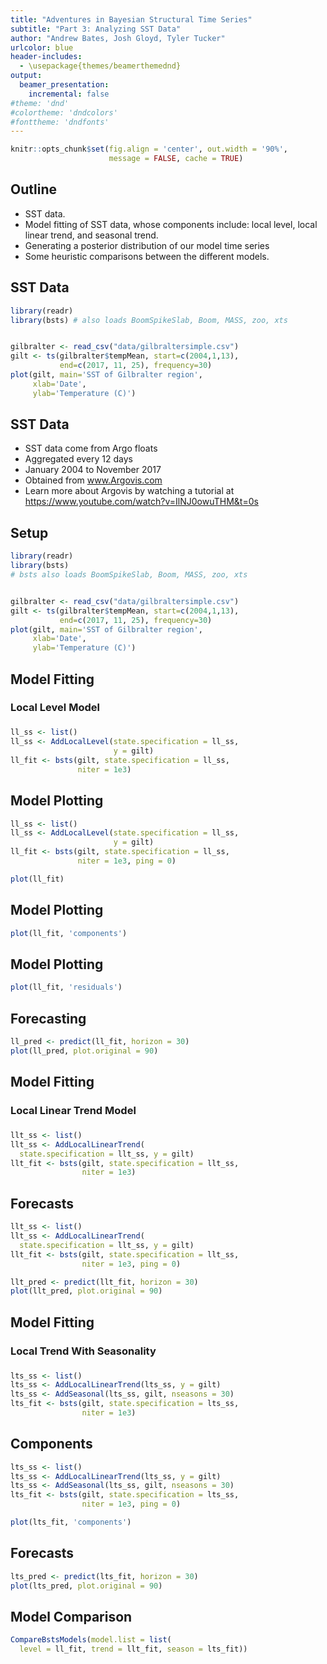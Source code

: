 ```yaml
---
title: "Adventures in Bayesian Structural Time Series"
subtitle: "Part 3: Analyzing SST Data"
author: "Andrew Bates, Josh Gloyd, Tyler Tucker"
urlcolor: blue
header-includes:
  - \usepackage{themes/beamerthemednd}
output: 
  beamer_presentation:
    incremental: false
#theme: 'dnd'
#colortheme: 'dndcolors'
#fonttheme: 'dndfonts'
---
```


```r
knitr::opts_chunk$set(fig.align = 'center', out.width = '90%',
                      message = FALSE, cache = TRUE)
```


<!-- slide 3 -->

## Outline

- SST data.
- Model fitting of SST data, whose components include: local level, local linear trend, and seasonal trend.
- Generating a posterior distribution of our model time series
- Some heuristic comparisons between the different models.

<!-- slide 4 -->

## SST Data

```r
library(readr)
library(bsts) # also loads BoomSpikeSlab, Boom, MASS, zoo, xts


gilbralter <- read_csv("data/gilbraltersimple.csv")
gilt <- ts(gilbralter$tempMean, start=c(2004,1,13),
           end=c(2017, 11, 25), frequency=30)
plot(gilt, main='SST of Gilbralter region',
     xlab='Date',
     ylab='Temperature (C)')
```

<!-- slide 5 -->
    
## SST Data

- SST data come from Argo floats
- Aggregated every 12 days
- January 2004 to November 2017
- Obtained from [www.Argovis.com](http://argovis.com/map)
- Learn more about Argovis by watching a tutorial at [https://www.youtube.com/watch?v=IlNJ0owuTHM&t=0s](https://www.youtube.com/watch?v=IlNJ0owuTHM&t=0s)
<!-- slide 6 -->

## Setup

```r
library(readr)
library(bsts) 
# bsts also loads BoomSpikeSlab, Boom, MASS, zoo, xts


gilbralter <- read_csv("data/gilbraltersimple.csv")
gilt <- ts(gilbralter$tempMean, start=c(2004,1,13),
           end=c(2017, 11, 25), frequency=30)
plot(gilt, main='SST of Gilbralter region',
     xlab='Date',
     ylab='Temperature (C)')
```


<!-- slide 7 -->

## Model Fitting

### Local Level Model

\begin{align*}
y_t &= \mu_t + \varepsilon_t  &\varepsilon_t \sim N(0,\sigma^2_{\varepsilon}) \\
\mu_{t+1} &= \mu_t + \xi_t  &\xi_t \sim N(0, \sigma^2_{\xi}) 
\end{align*}


###

```r
ll_ss <- list()
ll_ss <- AddLocalLevel(state.specification = ll_ss,
                       y = gilt)
ll_fit <- bsts(gilt, state.specification = ll_ss,
               niter = 1e3)
```


<!-- slide 8 -->

## Model Plotting

```r
ll_ss <- list()
ll_ss <- AddLocalLevel(state.specification = ll_ss,
                       y = gilt)
ll_fit <- bsts(gilt, state.specification = ll_ss,
               niter = 1e3, ping = 0)
```


```r
plot(ll_fit)
```

<!-- slide 9 -->

## Model Plotting

```r
plot(ll_fit, 'components')
```


<!-- slide 10 -->

## Model Plotting

```r
plot(ll_fit, 'residuals')
```


<!-- slide 11 -->

## Forecasting

```r
ll_pred <- predict(ll_fit, horizon = 30)  
plot(ll_pred, plot.original = 90)  
```

<!-- slide 12 -->

## Model Fitting

### Local Linear Trend Model

\begin{align*}
y_t &= \mu_t + \varepsilon_t  &\varepsilon_t \sim N(0, \sigma_{\varepsilon}^2) \\
\mu_{t+1} &= \mu_t + \nu_t + \xi_t  &\xi_t \sim N(0, \sigma_{\xi}^2) \\
\nu_{t+1} &= \nu_t + \zeta_t  &\zeta_t \sim N(0, \sigma_{\zeta}^2)
\end{align*}


###

```r
llt_ss <- list()
llt_ss <- AddLocalLinearTrend(
  state.specification = llt_ss, y = gilt)
llt_fit <- bsts(gilt, state.specification = llt_ss,
                niter = 1e3)
```


<!-- slide 13 -->

## Forecasts

```r
llt_ss <- list()
llt_ss <- AddLocalLinearTrend(
  state.specification = llt_ss, y = gilt)
llt_fit <- bsts(gilt, state.specification = llt_ss,
                niter = 1e3, ping = 0)
```

```r
llt_pred <- predict(llt_fit, horizon = 30)
plot(llt_pred, plot.original = 90)
```


<!-- slide 14 -->

## Model Fitting

### Local Trend With Seasonality

\begin{align*}
&y_t = \mu_t + \tau_t + \varepsilon_t  &\zeta_t \sim N(0, \sigma^2_{\varepsilon}) \\
&\tau_t = - \sum_{s=1}^{S-1} \tau_{t-s} + \omega_t  &\tau_t \sim N(0, \sigma^2_{\omega})
\end{align*}

### 
```r
lts_ss <- list()
lts_ss <- AddLocalLinearTrend(lts_ss, y = gilt)
lts_ss <- AddSeasonal(lts_ss, gilt, nseasons = 30)
lts_fit <- bsts(gilt, state.specification = lts_ss,
                niter = 1e3)
```


<!-- slide 15 -->

## Components

```r
lts_ss <- list()
lts_ss <- AddLocalLinearTrend(lts_ss, y = gilt)
lts_ss <- AddSeasonal(lts_ss, gilt, nseasons = 30)
lts_fit <- bsts(gilt, state.specification = lts_ss,
                niter = 1e3, ping = 0)
```

```r
plot(lts_fit, 'components')
```


<!-- slide 16 -->

## Forecasts

```r
lts_pred <- predict(lts_fit, horizon = 30)
plot(lts_pred, plot.original = 90)
```



<!-- slide 17 -->

## Model Comparison

```r
CompareBstsModels(model.list = list(
  level = ll_fit, trend = llt_fit, season = lts_fit))
```

